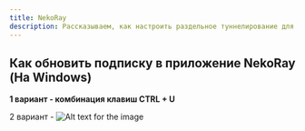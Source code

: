 ```yaml
---
title: NekoRay
description: Рассказываем, как настроить раздельное туннелирование для нужных приложений или сайтов в клиенте NekoRay
---
```





## Как обновить подписку в приложение NekoRay (На Windows)
<b>1 вариант - комбинация клавиш CTRL + U</b>

2 вариант - ![Alt text for the image](https://vpnghost.space/manual/nekoray.jpg)